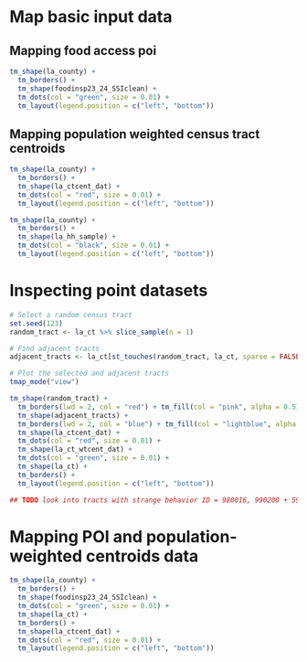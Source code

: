# Map basic input data

## Mapping food access poi

```r
tm_shape(la_county) +
  tm_borders() +
  tm_shape(foodinsp23_24_SSIclean) +
  tm_dots(col = "green", size = 0.01) +
  tm_layout(legend.position = c("left", "bottom"))

```

## Mapping population weighted census tract centroids

```r
tm_shape(la_county) +
  tm_borders() +
  tm_shape(la_ctcent_dat) +
  tm_dots(col = "red", size = 0.01) +
  tm_layout(legend.position = c("left", "bottom"))

tm_shape(la_county) +
  tm_borders() +
  tm_shape(la_hh_sample) +
  tm_dots(col = "black", size = 0.01) +
  tm_layout(legend.position = c("left", "bottom"))

```

# Inspecting point datasets

```r
# Select a random census tract
set.seed(123)
random_tract <- la_ct %>% slice_sample(n = 1)

# Find adjacent tracts
adjacent_tracts <- la_ct[st_touches(random_tract, la_ct, sparse = FALSE), ]

# Plot the selected and adjacent tracts
tmap_mode("view")

tm_shape(random_tract) + 
  tm_borders(lwd = 2, col = "red") + tm_fill(col = "pink", alpha = 0.5) +
  tm_shape(adjacent_tracts) + 
  tm_borders(lwd = 2, col = "blue") + tm_fill(col = "lightblue", alpha = 0.5) +
  tm_shape(la_ctcent_dat) +
  tm_dots(col = "red", size = 0.01) +
  tm_shape(la_ct_wtcent_dat) +
  tm_dots(col = "green", size = 0.01) +
  tm_shape(la_ct) + 
  tm_borders() +
  tm_layout(legend.position = c("left", "bottom"))

## TODO look into tracts with strange behavior ID = 980016, 990200 + 599100 (in the middle of ocean)

```

# Mapping POI and population-weighted centroids data

```r
tm_shape(la_county) +
  tm_borders() +
  tm_shape(foodinsp23_24_SSIclean) +
  tm_dots(col = "green", size = 0.01) +
  tm_shape(la_ct) +
  tm_borders() +
  tm_shape(la_ctcent_dat) +
  tm_dots(col = "red", size = 0.01) +
  tm_layout(legend.position = c("left", "bottom"))

```
